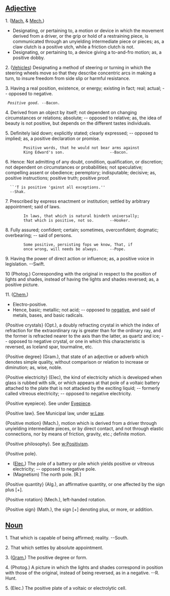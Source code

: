 ==[[Adjective]]==

1. ([[Mach.]] & [[Mech.]])
* Designating, or pertaining to, a motion or device in which the movement derived from a driver, or the grip or hold of a restraining piece, is communicated through an unyielding intermediate piece or pieces; as, a claw clutch is a positive utch, while a friction clutch is not.
* Designating, or pertaining to, a device giving a to-and-fro motion; as, a positive dobby.

2. ([[Vehicle]]s) Designating a method of steering or turning in which the steering wheels move so that they describe concentric arcs in making a turn, to insure freedom from side slip or harmful  resistance.

3. Having a real position, existence, or energy; existing in fact; real; actual; -- opposed to negative. 

  ''Positive good.'' --Bacon.

4. Derived from an object by itself; not dependent on changing circumstances or relations; absolute; -- opposed to relative; as, the idea of beauty is not positive, but depends on the different tastes individuals.

5. Definitely laid down; explicitly stated; clearly expressed; -- opposed to implied; as, a positive declaration or promise.

         Positive words, that he would not bear arms against
         King Edward's son.                    --Bacon.

6. Hence: Not admitting of any doubt, condition, qualification, or discretion; not dependent on circumstances or probabilities; not speculative; compelling assent or obedience; peremptory; indisputable; decisive; as, positive instructions; positive truth; positive proof.

   ``'T is positive 'gainst all exceptions.''
   --Shak.

7. Prescribed by express enactment or institution; settled by arbitrary appointment; said of laws.

         In laws, that which is natural bindeth universally;
         that which is positive, not so.       --Hooker.

8. Fully assured; confident; certain; sometimes, overconfident; dogmatic; overbearing; -- said of persons.

         Some positive, persisting fops we know, That, if
         once wrong, will needs be always.     --Pope.

9. Having the power of direct action or influence; as, a positive voice in legislation. --Swift.

10 (Photog.) Corresponding with the original in respect to the position of lights and shades, instead of having the lights and shades reversed; as, a positive picture.

11. ([[Chem.]])
* Electro-positive.
* Hence, basic; metallic; not acid; -- opposed to [[negative]], and said of metals, bases, and basic radicals.

{Positive crystals} (Opt.), a doubly refracting crystal in which the index of refraction for the extraordinary ray is greater than for the ordinary ray, and the former is refracted nearer to the axis than the latter, as quartz and ice; -- opposed to negative crystal, or one in which this characteristic is reversed, as Iceland spar,   tourmaline, etc.

{Positive degree} (Gram.), that state of an adjective or adverb which denotes simple quality, without comparison or relation to increase or diminution; as, wise, noble.

{Positive electricity} (Elec), the kind of electricity which is developed when glass is rubbed with silk, or which appears at that pole of a voltaic battery attached to the plate that is not attacked by the exciting liquid; -- formerly called vitreous electricity; -- opposed to negative electricity.

{Positive eyepiece}. See under [[Eyepiece]].

{Positive law}. See Municipal law, under [[w:Law]].

{Positive motion} (Mach.), motion which is derived from a driver through unyielding intermediate pieces, or by direct contact, and not through elastic connections, nor by means of friction, gravity, etc.; definite motion.

{Positive philosophy}. See [[w:Positivism]].

{Positive pole}.
* ([[Elec.]]) The pole of a battery or pile which yields      positive or vitreous electricity; -- opposed to negative pole.
* (Magnetism) The north pole. [R.]

{Positive quantity} (Alg.), an affirmative quantity, or one  affected by the sign plus [+].

{Positive rotation} (Mech.), left-handed rotation.

{Positive sign} (Math.), the sign [+] denoting plus, or more, or addition.

==[[Noun]]==

1. That which is capable of being affirmed; reality. --South.

2. That which settles by absolute appointment.

3. ([[Gram.]]) The positive degree or form.

4. (Photog.) A picture in which the lights and shades correspond in position with those of the original, instead of being reversed, as in a negative. --R. Hunt.

5. (Elec.) The positive plate of a voltaic or electrolytic  cell.